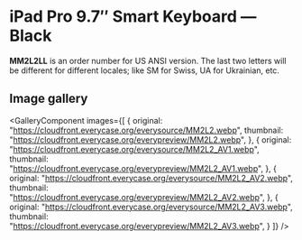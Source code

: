 
# iPad Pro 9.7″ Smart Keyboard — Black

<Callout type='info' emoji='👉🏻'>**MM2L2LL** is an order number for US ANSI version. The last two letters will be different for different locales; like SM for Swiss, UA for Ukrainian, etc.</Callout>

## Image gallery

<GalleryComponent
    images={[
      {
        original: "https://cloudfront.everycase.org/everysource/MM2L2.webp",
        thumbnail: "https://cloudfront.everycase.org/everypreview/MM2L2.webp",
      },
      {
        original: "https://cloudfront.everycase.org/everysource/MM2L2_AV1.webp",
        thumbnail: "https://cloudfront.everycase.org/everypreview/MM2L2_AV1.webp",
      },
      {
        original: "https://cloudfront.everycase.org/everysource/MM2L2_AV2.webp",
        thumbnail: "https://cloudfront.everycase.org/everypreview/MM2L2_AV2.webp",
      },
      {
        original: "https://cloudfront.everycase.org/everysource/MM2L2_AV3.webp",
        thumbnail: "https://cloudfront.everycase.org/everypreview/MM2L2_AV3.webp",
      }
    ]}
  />
